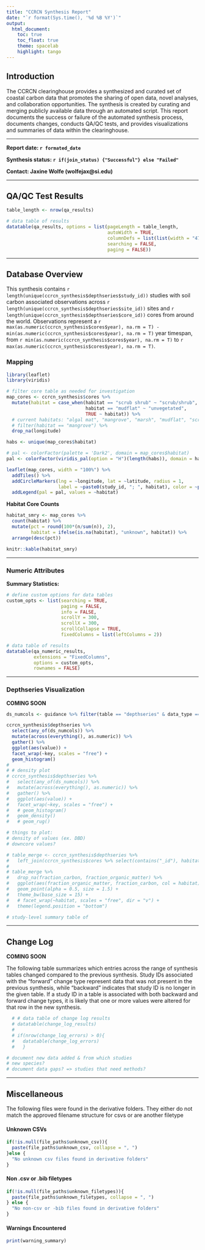 ```yaml
---
title: "CCRCN Synthesis Report"
date: "`r format(Sys.time(), '%d %B %Y')`"
output:
  html_document:
    toc: true
    toc_float: true
    theme: spacelab
    highlight: tango
---
```

  
## Introduction 
The CCRCN clearinghouse provides a synthesized and curated set of coastal carbon data that promotes the sharing of open data, novel analyses, and collaboration opportunities. The synthesis is created by curating and merging publicly available data through an automated script. This report documents the success or failure of the automated synthesis process, documents changes, conducts QA/QC tests, and provides visualizations and summaries of data within the clearinghouse. 

***

**Report date: `r formated_date`**

**Synthesis status: `r if(join_status) {"Successful"} else "Failed"`**

**Contact: Jaxine Wolfe (wolfejax@si.edu)**

***

## QA/QC Test Results

```r

table_length <- nrow(qa_results)

# data table of results 
datatable(qa_results, options = list(pageLength = table_length,
                                     autoWidth = TRUE,
                                     columnDefs = list(list(width = "47%", targets = c(1,2))),
                                     searching = FALSE,
                                     paging = FALSE))

```

***
## Database Overview

This synthesis contains `r length(unique(ccrcn_synthesis$depthseries$study_id))` studies with soil carbon associated observations across `r length(unique(ccrcn_synthesis$depthseries$site_id))` sites and `r length(unique(ccrcn_synthesis$depthseries$core_id))` cores from around the world. Observations represent a `r max(as.numeric(ccrcn_synthesis$cores$year), na.rm = T) - min(as.numeric(ccrcn_synthesis$cores$year), na.rm = T)` year timespan, from `r min(as.numeric(ccrcn_synthesis$cores$year), na.rm = T)` to `r max(as.numeric(ccrcn_synthesis$cores$year), na.rm = T)`.

### Mapping 

```r

library(leaflet)
library(viridis)

# filter core table as needed for investigation
map_cores <- ccrcn_synthesis$cores %>%
  mutate(habitat = case_when(habitat == "scrub shrub" ~ "scrub/shrub",
                             habitat == "mudflat" ~ "unvegetated", 
                             TRUE ~ habitat)) %>% 
  # current habitats: "algal mat", "mangrove", "marsh", "mudflat", "scrub shrub", "seagrass", "swamp", "unvegetated", "upland"
  # filter(habitat == "mangrove") %>% 
  drop_na(longitude) 

habs <- unique(map_cores$habitat)

# pal <- colorFactor(palette = 'Dark2', domain = map_cores$habitat)
pal <- colorFactor(viridis_pal(option = "H")(length(habs)), domain = habs)

leaflet(map_cores, width = "100%") %>%
  addTiles() %>%
  addCircleMarkers(lng = ~longitude, lat = ~latitude, radius = 1,
                   label = ~paste0(study_id, "; ", habitat), color = ~pal(habitat)) %>%
  addLegend(pal = pal, values = ~habitat)

```

**Habitat Core Counts**
```r
habitat_smry <- map_cores %>% 
  count(habitat) %>% 
  mutate(pct = round(100*(n/sum(n)), 2),
         habitat = ifelse(is.na(habitat), "unknown", habitat)) %>% 
  arrange(desc(pct))

knitr::kable(habitat_smry)
```

***

### Numeric Attributes

**Summary Statistics:**
```r
# define custom options for data tables
custom_opts <- list(searching = TRUE,
                    paging = FALSE,
                    info = FALSE,
                    scrollY = 300,
                    scrollX = 300,
                    scrollCollapse = TRUE,
                    fixedColumns = list(leftColumns = 2))

# data table of results 
datatable(qa_numeric_results,
          extensions = "FixedColumns",
          options = custom_opts,
          rownames = FALSE)

```

***

### Depthseries Visualization

**COMING SOON**

```r
ds_numcols <- guidance %>% filter(table == "depthseries" & data_type == "numeric") %>% distinct(attribute_name) %>% pull(attribute_name)

ccrcn_synthesis$depthseries %>%
  select(any_of(ds_numcols)) %>%
  mutate(across(everything(), as.numeric)) %>%
  gather() %>%
  ggplot(aes(value)) +
  facet_wrap(~key, scales = "free") +
  geom_histogram()
# 
# # density plot
# ccrcn_synthesis$depthseries %>%
#   select(any_of(ds_numcols)) %>%
#   mutate(across(everything(), as.numeric)) %>% 
#   gather() %>%
#   ggplot(aes(value)) +
#   facet_wrap(~key, scales = "free") +
#   # geom_histogram()
#   geom_density()
#   # geom_rug()
```


```r

# things to plot:
# density of values (ex. DBD)
# downcore values?

# table_merge <- ccrcn_synthesis$depthseries %>% 
#   left_join(ccrcn_synthesis$cores %>% select(contains("_id"), habitat))
# 
# table_merge %>% 
#   drop_na(fraction_carbon, fraction_organic_matter) %>% 
#   ggplot(aes(fraction_organic_matter, fraction_carbon, col = habitat)) +
#   geom_point(alpha = 0.5, size = 1.5) +
#   theme_bw(base_size = 15) + 
#   # facet_wrap(~habitat, scales = "free", dir = "v") +
#   theme(legend.position = "bottom")

# study-level summary table of

```

***

## Change Log

**COMING SOON**

The following table summarizes which entries across the range of synthesis tables changed compared to the previous synthesis. Study IDs associated with the "forward" change type represent data that was not present in the previous synthesis, while "backward" indicates that study ID is no longer in the given table. If a study ID in a table is associated with both backward and forward change types, it is likely that one or more values were altered for that row in the new synthesis. 

```r

  # # data table of change log results 
  # datatable(change_log_results)
  # 
  # if(nrow(change_log_errors) > 0){
  #   datatable(change_log_errors)
  #   }

# document new data added & from which studies
# new species?
# document data gaps? => studies that need methods?
```

***

## Miscellaneous
The following files were found in the derivative folders. They either do not match the approved filename structure for csvs or are another filetype

#### Unknown CSVs

```r

if(!is.null(file_paths$unknown_csv)){
  paste(file_paths$unknown_csv, collapse = ", ")
}else {
  "No unknown csv files found in derivative folders"
}

```

#### Non .csv or .bib filetypes

```r

if(!is.null(file_paths$unknown_filetypes)){
  paste(file_paths$unknown_filetypes, collapse = ", ")
} else {
  "No non-csv or -bib files found in derivative folders"
}
```

#### Warnings Encountered

```r
print(warning_summary)
```
